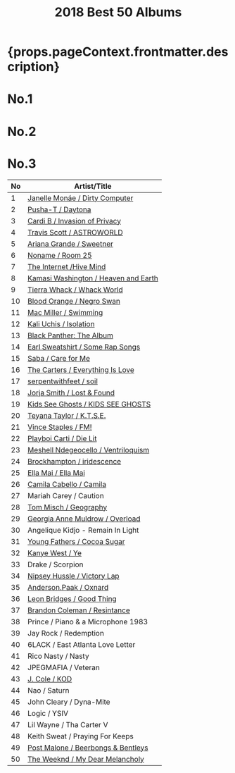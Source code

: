 ﻿---
title: 2018 Best 50 Albums
tabs: ['2020', '2019', '2018', '2017', '2016']
description: 2018 Black Music Best 50 Albums by planet.ky
keywords: '2018, album best 50, CD best 50, black music, Hip-Hop, Rap, Soul, R&B'
---


<h1> {props.pageContext.frontmatter.description} </h1>

<Row>
<Column colMd={2} colLg={3} noGutterMdLeft>
  <h1>No.1</h1>
  <Review1 />
</Column>
<Column colMd={2} colLg={3} noGutterMdLeft>
  <h1>No.2</h1>
  <Review2 /> 
</Column>
<Column colMd={2} colLg={3} noGutterMdLeft>
  <h1>No.3</h1>
  <Review3 /> 
</Column>
</Row>

| No | Artist/Title                                                       | 
| -- | ------------------------------------------------------------------ | 
|1	 | [Janelle Monáe / Dirty Computer](/review/janellemonae3L)           |
|2	 | [Pusha-T / Daytona](/review/pushat3L)                              |
|3	 | [Cardi B / Invasion of Privacy](/review/cardib1L)                  |
|4	 | [Travis Scott / ASTROWORLD](/review/travisscott3L)                 |
|5	 | [Ariana Grande / Sweetner](/review/arianagrande4L)                 |
|6	 | [Noname / Room 25](/review/noname2L)                               |
|7	 | [The Internet /Hive Mind](/review/theinternet2L)                   |
|8	 | [Kamasi Washington / Heaven and Earth](/review/kamasiwashington3L) |
|9	 | [Tierra Whack / Whack World](/review/tierrawhack1L)                |
|10  | [Blood Orange / Negro Swan](/review/bloodorange3L)                 |　　　　　　　　　　　　　　　
|11  | [Mac Miller / Swimming](/review/macmiller2L)                       |
|12  | [Kali Uchis / Isolation](/review/kaliuchis1L)                      |
|13  | [Black Panther: The Album](/review/blackpantherL)                  |
|14  | [Earl Sweatshirt / Some Rap Songs](/review/earlsweatshirt3L)       |
|15  | [Saba / Care for Me](/review/saba1L)                               |
|16  | [The Carters / Everything Is Love](/review/carters1L)              |
|17  | [serpentwithfeet / soil](/review/serpentwithfeet1L)                |
|18  | [Jorja Smith / Lost & Found](/review/jorjasmith1L)                 |
|19  | [Kids See Ghosts / KIDS SEE GHOSTS](/review/kidsseeghosts1L)       |
|20  | [Teyana Taylor / K.T.S.E.](/review/teyanataylor2L)                 |
|21  | [Vince Staples / FM!](/review/vincestaples4L)                      |              
|22  | [Playboi Carti / Die Lit](/review/playboicarti1L)                  |
|23  | [Meshell Ndegeocello / Ventriloquism](/review/ndegeocelllo4L)      |
|24  | [Brockhampton / iridescence](/review/brockhampton1L)               |
|25  | [Ella Mai / Ella Mai](/review/ellamai1L)                           |
|26  | [Camila Cabello / Camila](/review/camilacabello1L)                 |
|27  | Mariah Carey / Caution                                             |
|28  | [Tom Misch / Geography](/review/tommisch1L)                        |
|29  | [Georgia Anne Muldrow / Overload](/review/georgiaannemuldrow1L)    |
|30  | Angelique Kidjo - Remain In Light                                  |
|31  | [Young Fathers / Cocoa Sugar](/review/youngfathers2L)              |
|32  | [Kanye West / Ye](/review/kanyewest9L)                             |
|33  | Drake / Scorpion                                                   |
|34  | [Nipsey Hussle / Victory Lap](/review/nipseyhussle1L)              |
|35  | [Anderson.Paak / Oxnard](/review/andersonpaak3L)                   |
|36  | [Leon Bridges / Good Thing](/review/leonbridges2L)                 |
|37  | [Brandon Coleman / Resintance](/review/brandoncoleman1L)           |
|38  | Prince / Piano & a Microphone 1983                                 |
|39  | Jay Rock / Redemption                                              |
|40  | 6LACK / East Atlanta Love Letter                                   |
|41  | Rico Nasty / Nasty                                                 |
|42  | JPEGMAFIA / Veteran                                                |
|43  | [J. Cole / KOD](/review/jcole3L)                                   |
|44  | Nao / Saturn                                                       |
|45  | John Cleary / Dyna-Mite                                            |
|46  | Logic / YSIV                                                       |
|47  | Lil Wayne / Tha Carter V                                           |
|48  | Keith Sweat / Praying For Keeps                                    |
|49  | [Post Malone / Beerbongs & Bentleys](/review/postmalone1L)         |
|50  | [The Weeknd / My Dear Melancholy](/review/weeknd5L)                |
